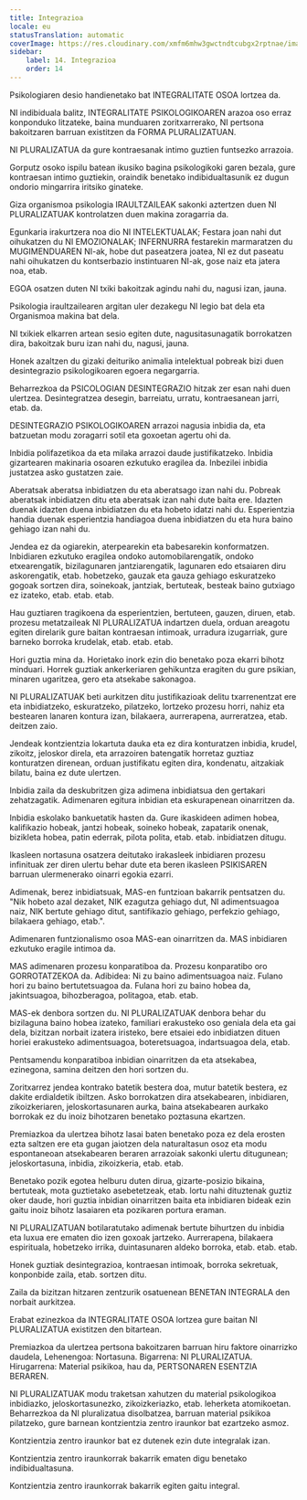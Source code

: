 ```yaml
---
title: Integrazioa
locale: eu
statusTranslation: automatic
coverImage: https://res.cloudinary.com/xmfm6mhw3gwctndtcubgx2rptnae/image/upload/v1740337243/small_cover_educacion_fundamental_a051170f1c.webp
sidebar:
    label: 14. Integrazioa
    order: 14
---
```

Psikologiaren desio handienetako bat INTEGRALITATE OSOA lortzea da.

NI indibiduala balitz, INTEGRALITATE PSIKOLOGIKOAREN arazoa oso erraz konponduko litzateke, baina munduaren zoritxarrerako, NI pertsona bakoitzaren barruan existitzen da FORMA PLURALIZATUAN.

NI PLURALIZATUA da gure kontraesanak intimo guztien funtsezko arrazoia.

Gorputz osoko ispilu batean ikusiko bagina psikologikoki garen bezala, gure kontraesan intimo guztiekin, oraindik benetako indibidualtasunik ez dugun ondorio mingarrira iritsiko ginateke.

Giza organismoa psikologia IRAULTZAILEAK sakonki aztertzen duen NI PLURALIZATUAK kontrolatzen duen makina zoragarria da.

Egunkaria irakurtzera noa dio NI INTELEKTUALAK; Festara joan nahi dut oihukatzen du NI EMOZIONALAK; INFERNURRA festarekin marmaratzen du MUGIMENDUAREN NI-ak, hobe dut paseatzera joatea, NI ez dut paseatu nahi oihukatzen du kontserbazio instintuaren NI-ak, gose naiz eta jatera noa, etab.

EGOA osatzen duten NI txiki bakoitzak agindu nahi du, nagusi izan, jauna.

Psikologia iraultzailearen argitan uler dezakegu NI legio bat dela eta Organismoa makina bat dela.

NI txikiek elkarren artean sesio egiten dute, nagusitasunagatik borrokatzen dira, bakoitzak buru izan nahi du, nagusi, jauna.

Honek azaltzen du gizaki deituriko animalia intelektual pobreak bizi duen desintegrazio psikologikoaren egoera negargarria.

Beharrezkoa da PSICOLOGIAN DESINTEGRAZIO hitzak zer esan nahi duen ulertzea. Desintegratzea desegin, barreiatu, urratu, kontraesanean jarri, etab. da.

DESINTEGRAZIO PSIKOLOGIKOAREN arrazoi nagusia inbidia da, eta batzuetan modu zoragarri sotil eta goxoetan agertu ohi da.

Inbidia polifazetikoa da eta milaka arrazoi daude justifikatzeko. Inbidia gizartearen makinaria osoaren ezkutuko eragilea da. Inbezilei inbidia justatzea asko gustatzen zaie.

Aberatsak aberatsa inbidiatzen du eta aberatsago izan nahi du. Pobreak aberatsak inbidiatzen ditu eta aberatsak izan nahi dute baita ere. Idazten duenak idazten duena inbidiatzen du eta hobeto idatzi nahi du. Esperientzia handia duenak esperientzia handiagoa duena inbidiatzen du eta hura baino gehiago izan nahi du.

Jendea ez da ogiarekin, aterpearekin eta babesarekin konformatzen. Inbidiaren ezkutuko eragilea ondoko automobilarengatik, ondoko etxearengatik, bizilagunaren jantziarengatik, lagunaren edo etsaiaren diru askorengatik, etab. hobetzeko, gauzak eta gauza gehiago eskuratzeko gogoak sortzen dira, soinekoak, jantziak, bertuteak, besteak baino gutxiago ez izateko, etab. etab. etab.

Hau guztiaren tragikoena da esperientzien, bertuteen, gauzen, diruen, etab. prozesu metatzaileak NI PLURALIZATUA indartzen duela, orduan areagotu egiten direlarik gure baitan kontraesan intimoak, urradura izugarriak, gure barneko borroka krudelak, etab. etab. etab.

Hori guztia mina da. Horietako inork ezin dio benetako poza ekarri bihotz minduari. Horrek guztiak ankerkeriaren gehikuntza eragiten du gure psikian, minaren ugaritzea, gero eta atsekabe sakonagoa.

NI PLURALIZATUAK beti aurkitzen ditu justifikazioak delitu txarrenentzat ere eta inbidiatzeko, eskuratzeko, pilatzeko, lortzeko prozesu horri, nahiz eta bestearen lanaren kontura izan, bilakaera, aurrerapena, aurreratzea, etab. deitzen zaio.

Jendeak kontzientzia lokartuta dauka eta ez dira konturatzen inbidia, krudel, zikoitz, jeloskor direla, eta arrazoiren batengatik horretaz guztiaz konturatzen direnean, orduan justifikatu egiten dira, kondenatu, aitzakiak bilatu, baina ez dute ulertzen.

Inbidia zaila da deskubritzen giza adimena inbidiatsua den gertakari zehatzagatik. Adimenaren egitura inbidian eta eskurapenean oinarritzen da.

Inbidia eskolako bankuetatik hasten da. Gure ikaskideen adimen hobea, kalifikazio hobeak, jantzi hobeak, soineko hobeak, zapatarik onenak, bizikleta hobea, patin ederrak, pilota polita, etab. etab. inbidiatzen ditugu.

Ikasleen nortasuna osatzera deitutako irakasleek inbidiaren prozesu infinituak zer diren ulertu behar dute eta beren ikasleen PSIKISAREN barruan ulermenerako oinarri egokia ezarri.

Adimenak, berez inbidiatsuak, MAS-en funtzioan bakarrik pentsatzen du. "Nik hobeto azal dezaket, NIK ezagutza gehiago dut, NI adimentsuagoa naiz, NIK bertute gehiago ditut, santifikazio gehiago, perfekzio gehiago, bilakaera gehiago, etab.".

Adimenaren funtzionalismo osoa MAS-ean oinarritzen da. MAS inbidiaren ezkutuko eragile intimoa da.

MAS adimenaren prozesu konparatiboa da. Prozesu konparatibo oro GORROTATZEKOA da. Adibidea: Ni zu baino adimentsuagoa naiz. Fulano hori zu baino bertutetsuagoa da. Fulana hori zu baino hobea da, jakintsuagoa, bihozberagoa, politagoa, etab. etab.

MAS-ek denbora sortzen du. NI PLURALIZATUAK denbora behar du bizilaguna baino hobea izateko, familiari erakusteko oso geniala dela eta gai dela, bizitzan norbait izatera iristeko, bere etsaiei edo inbidiatzen dituen horiei erakusteko adimentsuagoa, boteretsuagoa, indartsuagoa dela, etab.

Pentsamendu konparatiboa inbidian oinarritzen da eta atsekabea, ezinegona, samina deitzen den hori sortzen du.

Zoritxarrez jendea kontrako batetik bestera doa, mutur batetik bestera, ez dakite erdialdetik ibiltzen. Asko borrokatzen dira atsekabearen, inbidiaren, zikoizkeriaren, jeloskortasunaren aurka, baina atsekabearen aurkako borrokak ez du inoiz bihotzaren benetako poztasuna ekartzen.

Premiazkoa da ulertzea bihotz lasai baten benetako poza ez dela erosten ezta saltzen ere eta gugan jaiotzen dela naturaltasun osoz eta modu espontaneoan atsekabearen beraren arrazoiak sakonki ulertu ditugunean; jeloskortasuna, inbidia, zikoizkeria, etab. etab.

Benetako pozik egotea helburu duten dirua, gizarte-posizio bikaina, bertuteak, mota guztietako asebetetzeak, etab. lortu nahi dituztenak guztiz oker daude, hori guztia inbidian oinarritzen baita eta inbidiaren bideak ezin gaitu inoiz bihotz lasaiaren eta pozikaren portura eraman.

NI PLURALIZATUAN botilaratutako adimenak bertute bihurtzen du inbidia eta luxua ere ematen dio izen goxoak jartzeko. Aurrerapena, bilakaera espirituala, hobetzeko irrika, duintasunaren aldeko borroka, etab. etab. etab.

Honek guztiak desintegrazioa, kontraesan intimoak, borroka sekretuak, konponbide zaila, etab. sortzen ditu.

Zaila da bizitzan hitzaren zentzurik osatuenean BENETAN INTEGRALA den norbait aurkitzea.

Erabat ezinezkoa da INTEGRALITATE OSOA lortzea gure baitan NI PLURALIZATUA existitzen den bitartean.

Premiazkoa da ulertzea pertsona bakoitzaren barruan hiru faktore oinarrizko daudela, Lehenengoa: Nortasuna. Bigarrena: NI PLURALIZATUA. Hirugarrena: Material psikikoa, hau da, PERTSONAREN ESENTZIA BERAREN.

NI PLURALIZATUAK modu traketsan xahutzen du material psikologikoa inbidiazko, jeloskortasunezko, zikoizkeriazko, etab. leherketa atomikoetan. Beharrezkoa da NI pluralizatua disolbatzea, barruan material psikikoa pilatzeko, gure barnean kontzientzia zentro iraunkor bat ezartzeko asmoz.

Kontzientzia zentro iraunkor bat ez dutenek ezin dute integralak izan.

Kontzientzia zentro iraunkorrak bakarrik ematen digu benetako indibidualtasuna.

Kontzientzia zentro iraunkorrak bakarrik egiten gaitu integral.

